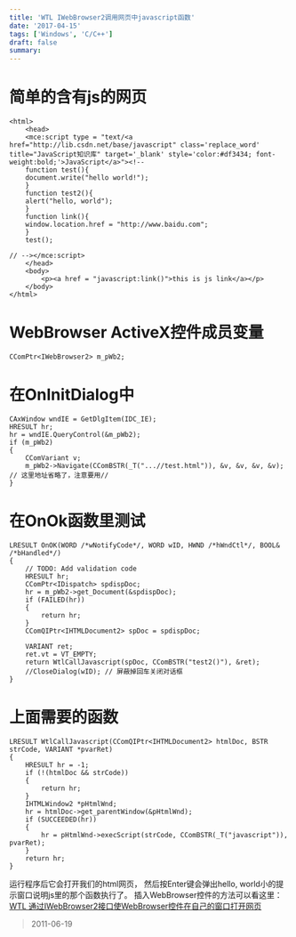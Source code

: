 ```yaml
---
title: 'WTL IWebBrowser2调用网页中javascript函数'
date: '2017-04-15'
tags: ['Windows', 'C/C++']
draft: false
summary: 
---
```


# 简单的含有js的网页
```
<html>
	<head>
	<mce:script type = "text/<a href="http://lib.csdn.net/base/javascript" class='replace_word' title="JavaScript知识库" target='_blank' style='color:#df3434; font-weight:bold;'>JavaScript</a>"><!--
	function test(){
	document.write("hello world!");
	}
	function test2(){
	alert("hello, world");
	}
	function link(){
	window.location.href = "http://www.baidu.com";
	}
	test();
	
// --></mce:script>
	</head>
	<body>
		<p><a href = "javascript:link()">this is js link</a></p>
	</body>
</html>
```

# WebBrowser ActiveX控件成员变量
```
CComPtr<IWebBrowser2> m_pWb2; 
```
# 在OnInitDialog中
```
CAxWindow wndIE = GetDlgItem(IDC_IE);   
HRESULT hr;   
hr = wndIE.QueryControl(&m_pWb2);   
if (m_pWb2)   
{   
    CComVariant v;   
    m_pWb2->Navigate(CComBSTR(_T("...//test.html")), &v, &v, &v, &v);   // 这里地址省略了，注意要用//
} 
```

# 在OnOk函数里测试
```
LRESULT OnOK(WORD /*wNotifyCode*/, WORD wID, HWND /*hWndCtl*/, BOOL& /*bHandled*/)
{
    // TODO: Add validation code 
    HRESULT hr;
    CComPtr<IDispatch> spdispDoc;   
    hr = m_pWb2->get_Document(&spdispDoc);
    if (FAILED(hr))   
    {   
        return hr;   
    }   
    CComQIPtr<IHTMLDocument2> spDoc = spdispDoc;
    
    VARIANT ret;
    ret.vt = VT_EMPTY;
    return WtlCallJavascript(spDoc, CComBSTR("test2()"), &ret);
    //CloseDialog(wID); // 屏蔽掉回车关闭对话框
}
```

# 上面需要的函数
```
LRESULT WtlCallJavascript(CComQIPtr<IHTMLDocument2> htmlDoc, BSTR strCode, VARIANT *pvarRet)
{
    HRESULT hr = -1;
    if (!(htmlDoc && strCode))
    {
        return hr;
    }
    IHTMLWindow2 *pHtmlWnd;
    hr = htmlDoc->get_parentWindow(&pHtmlWnd);
    if (SUCCEEDED(hr))
    {
        hr = pHtmlWnd->execScript(strCode, CComBSTR(_T("javascript")), pvarRet);
    }
    return hr;
}
```
运行程序后它会打开我们的html网页， 然后按Enter键会弹出hello, world小的提示窗口说明js里的那个函数执行了。
插入WebBrowser控件的方法可以看这里：[WTL 通过IWebBrowser2接口使WebBrowser控件在自己的窗口打开网页](http://blog.csdn.net/tujiaw/article/details/6554994)

> 2011-06-19
